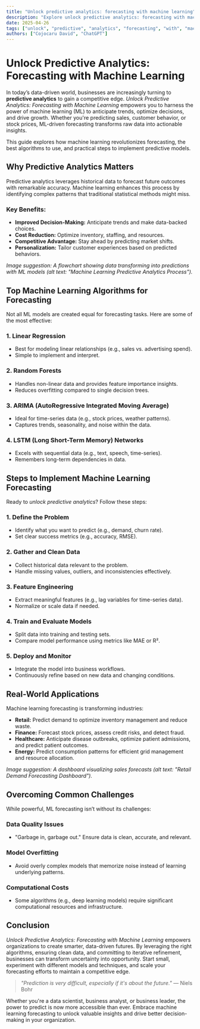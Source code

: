 ```yaml
---
title: "Unlock predictive analytics: forecasting with machine learning"
description: "Explore unlock predictive analytics: forecasting with machine learning in this detailed guide, offering insights, strategies, and practical tips to enhance your understanding and application of the topic."
date: 2025-04-26
tags: ["unlock", "predictive", "analytics", "forecasting", "with", "machine", "learning"]
authors: ["Cojocaru David", "ChatGPT"]
---
```


# Unlock Predictive Analytics: Forecasting with Machine Learning

In today’s data-driven world, businesses are increasingly turning to **predictive analytics** to gain a competitive edge. *Unlock Predictive Analytics: Forecasting with Machine Learning* empowers you to harness the power of machine learning (ML) to anticipate trends, optimize decisions, and drive growth. Whether you're predicting sales, customer behavior, or stock prices, ML-driven forecasting transforms raw data into actionable insights.

This guide explores how machine learning revolutionizes forecasting, the best algorithms to use, and practical steps to implement predictive models.

## Why Predictive Analytics Matters

Predictive analytics leverages historical data to forecast future outcomes with remarkable accuracy. Machine learning enhances this process by identifying complex patterns that traditional statistical methods might miss.

### Key Benefits:

*   **Improved Decision-Making:** Anticipate trends and make data-backed choices.
*   **Cost Reduction:** Optimize inventory, staffing, and resources.
*   **Competitive Advantage:** Stay ahead by predicting market shifts.
*   **Personalization:** Tailor customer experiences based on predicted behaviors.

*Image suggestion: A flowchart showing data transforming into predictions with ML models (alt text: "Machine Learning Predictive Analytics Process").*

## Top Machine Learning Algorithms for Forecasting

Not all ML models are created equal for forecasting tasks. Here are some of the most effective:

### 1. Linear Regression

*   Best for modeling linear relationships (e.g., sales vs. advertising spend).
*   Simple to implement and interpret.

### 2. Random Forests

*   Handles non-linear data and provides feature importance insights.
*   Reduces overfitting compared to single decision trees.

### 3. ARIMA (AutoRegressive Integrated Moving Average)

*   Ideal for time-series data (e.g., stock prices, weather patterns).
*   Captures trends, seasonality, and noise within the data.

### 4. LSTM (Long Short-Term Memory) Networks

*   Excels with sequential data (e.g., text, speech, time-series).
*   Remembers long-term dependencies in data.

## Steps to Implement Machine Learning Forecasting

Ready to *unlock predictive analytics*? Follow these steps:

### 1. Define the Problem

*   Identify what you want to predict (e.g., demand, churn rate).
*   Set clear success metrics (e.g., accuracy, RMSE).

### 2. Gather and Clean Data

*   Collect historical data relevant to the problem.
*   Handle missing values, outliers, and inconsistencies effectively.

### 3. Feature Engineering

*   Extract meaningful features (e.g., lag variables for time-series data).
*   Normalize or scale data if needed.

### 4. Train and Evaluate Models

*   Split data into training and testing sets.
*   Compare model performance using metrics like MAE or R².

### 5. Deploy and Monitor

*   Integrate the model into business workflows.
*   Continuously refine based on new data and changing conditions.

## Real-World Applications

Machine learning forecasting is transforming industries:

*   **Retail:** Predict demand to optimize inventory management and reduce waste.
*   **Finance:** Forecast stock prices, assess credit risks, and detect fraud.
*   **Healthcare:** Anticipate disease outbreaks, optimize patient admissions, and predict patient outcomes.
*   **Energy:** Predict consumption patterns for efficient grid management and resource allocation.

*Image suggestion: A dashboard visualizing sales forecasts (alt text: "Retail Demand Forecasting Dashboard").*

## Overcoming Common Challenges

While powerful, ML forecasting isn’t without its challenges:

### Data Quality Issues

*   "Garbage in, garbage out." Ensure data is clean, accurate, and relevant.

### Model Overfitting

*   Avoid overly complex models that memorize noise instead of learning underlying patterns.

### Computational Costs

*   Some algorithms (e.g., deep learning models) require significant computational resources and infrastructure.

## Conclusion

*Unlock Predictive Analytics: Forecasting with Machine Learning* empowers organizations to create smarter, data-driven futures. By leveraging the right algorithms, ensuring clean data, and committing to iterative refinement, businesses can transform uncertainty into opportunity. Start small, experiment with different models and techniques, and scale your forecasting efforts to maintain a competitive edge.

> *"Prediction is very difficult, especially if it's about the future."* — Niels Bohr

Whether you're a data scientist, business analyst, or business leader, the power to predict is now more accessible than ever. Embrace machine learning forecasting to unlock valuable insights and drive better decision-making in your organization.
